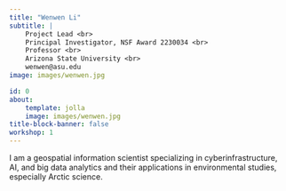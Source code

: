 ```yaml
---
title: "Wenwen Li"
subtitle: | 
    Project Lead <br>
    Principal Investigator, NSF Award 2230034 <br>
    Professor <br> 
    Arizona State University <br>
    wenwen@asu.edu
image: images/wenwen.jpg

id: 0
about:
    template: jolla
    image: images/wenwen.jpg
title-block-banner: false
workshop: 1
---
```


I am a geospatial information scientist specializing in cyberinfrastructure, AI, and big data analytics and their applications in environmental studies, especially Arctic science.
